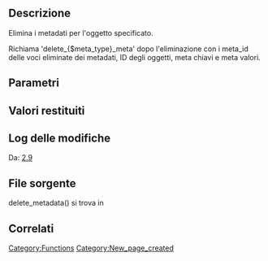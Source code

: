 {{Languages|
{{en|Function Reference/delete_metadata}}
{{it|Riferimento funzioni/delete_metadata}}
}}

== Descrizione ==

Elimina i metadati per l'oggetto specificato.

Richiama 'delete_{$meta_type}_meta' dopo l'eliminazione con i meta_id delle voci eliminate dei metadati, ID degli oggetti, meta chiavi e meta valori.

== Parametri ==

{{it:Parameter|$meta_type|string|Tipo di oggetto a cui i metadati si riferiscono (es., commento, post, utente).}}

{{it:Parameter|$object_id|integer|ID dell'oggetto a cui i metadati si riferiscono.}}

{{it:Parameter|$meta_key|string|Chiave del metadato.}}

{{it:Parameter|$meta_value|string|Valore del metadato. Se specificato, elimina solo i metadati con questo valore. Altrimenti, elimina tutti i metadati con la meta_key specificata.|opzionale}}

{{it:Parameter|$delete_all|boolean|Se true, elimina i metadati che soddisfano i criteri per tutti gli oggetti, ignorando l'object_id specificato. Altrimenti, elimina solo i metadati per l'object_id specificato.|opzionale|false}}

== Valori restituiti ==

{{it:Return||boolean|True in caso di successo, false in caso di fallimento.}}

== Log delle modifiche ==

Da: [[Version 2.9|2.9]]

== File sorgente ==

delete_metadata() si trova in {{Trac|wp-includes/meta.php}}

== Correlati ==

{{Metadata API}}
{{Tag Footer}}

[[Category:Functions]]
[[Category:New_page_created]]